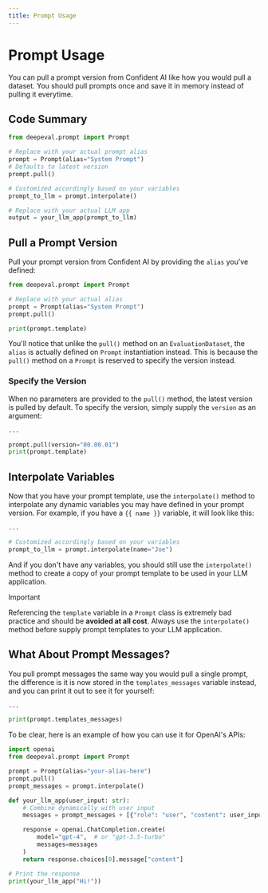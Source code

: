 ```yaml
---
title: Prompt Usage
---
```



# Prompt Usage

You can pull a prompt version from Confident AI like how you would pull a dataset. You should pull prompts once and save it in memory instead of pulling it everytime.

## Code Summary

```python showLineNumbers copy {6, 9, 12}
from deepeval.prompt import Prompt

# Replace with your actual prompt alias
prompt = Prompt(alias="System Prompt")
# Defaults to latest version
prompt.pull()

# Customized accordingly based on your variables
prompt_to_llm = prompt.interpolate()

# Replace with your actual LLM app
output = your_llm_app(prompt_to_llm)
```

## Pull a Prompt Version

Pull your prompt version from Confident AI by providing the `alias` you’ve defined:

```python
from deepeval.prompt import Prompt

# Replace with your actual alias
prompt = Prompt(alias="System Prompt")
prompt.pull()

print(prompt.template)
```

You'll notice that unlike the `pull()` method on an `EvaluationDataset`, the `alias` is actually defined on `Prompt` instantiation instead. This is because the `pull()` method on a `Prompt` is reserved to specify the version instead.

### Specify the Version

When no parameters are provided to the `pull()` method, the latest version is pulled by default. To specify the version, simply supply the `version` as an argument:

```python
...

prompt.pull(version="00.00.01")
print(prompt.template)
```

## Interpolate Variables

Now that you have your prompt template, use the `interpolate()` method to interpolate any dynamic variables you may have defined in your prompt version. For example, if you have a `{{ name }}` variable, it will look like this:

```python
...

# Customized accordingly based on your variables
prompt_to_llm = prompt.interpolate(name="Joe")
```

And if you don't have any variables, you should still use the `interpolate()` method to create a copy of your prompt template to be used in your LLM application.

> [!IMPORTANT]
>
> Referencing the `template` variable in a `Prompt` class is extremely bad practice and should be **avoided at all cost**. Always use the `interpolate()` method before supply prompt templates to your LLM application.

## What About Prompt Messages?

You pull prompt messages the same way you would pull a single prompt, the difference is it is now stored in the `templates_messages` variable instead, and you can print it out to see it for yourself:

```python
...

print(prompt.templates_messages)
```

To be clear, here is an example of how you can use it for OpenAI's APIs:

```python showLineNumbers copy {14}
import openai
from deepeval.prompt import Prompt

prompt = Prompt(alias="your-alias-here")
prompt.pull()
prompt_messages = prompt.interpolate()

def your_llm_app(user_input: str):
    # Combine dynamically with user input
    messages = prompt_messages + [{"role": "user", "content": user_input}]

    response = openai.ChatCompletion.create(
        model="gpt-4",  # or "gpt-3.5-turbo"
        messages=messages
    )
    return response.choices[0].message["content"]

# Print the response
print(your_llm_app("Hi!"))
```
